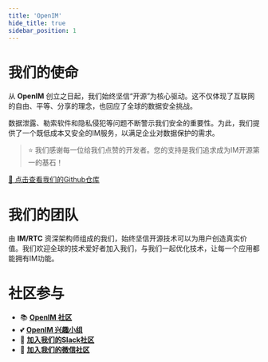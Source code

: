 ```yaml
---
title: 'OpenIM'
hide_title: true
sidebar_position: 1
---
```


# 我们的使命

从 **OpenIM** 创立之日起，我们始终坚信“开源”为核心驱动。这不仅体现了互联网的自由、平等、分享的理念，也回应了全球的数据安全挑战。

数据泄露、勒索软件和隐私侵犯等问题不断警示我们安全的重要性。为此，我们提供了一个既低成本又安全的IM服务，以满足企业对数据保护的需求。

> ⭐️ 我们感谢每一位给我们点赞的开发者。您的支持是我们追求成为IM开源第一的基石！

[🔗 点击查看我们的Github仓库](https://github.com/OpenIMSDK/Open-IM-Server)

# 我们的团队

由 **IM/RTC** 资深架构师组成的我们，始终坚信开源技术可以为用户创造真实价值。我们欢迎全球的技术爱好者加入我们，与我们一起优化技术，让每一个应用都能拥有IM功能。

# 社区参与

- 📚 [**OpenIM 社区**](https://github.com/OpenIMSDK/community)
- 💕 [**OpenIM 兴趣小组**](https://github.com/Openim-sigs)
- 🚀 [**加入我们的Slack社区**](https://join.slack.com/t/openimsdk/shared_invite/zt-22720d66b-o_FvKxMTGXtcnnnHiMqe9Q)
- :eyes: [**加入我们的微信社区**](https://openim-1253691595.cos.ap-nanjing.myqcloud.com/WechatIMG20.jpeg)


